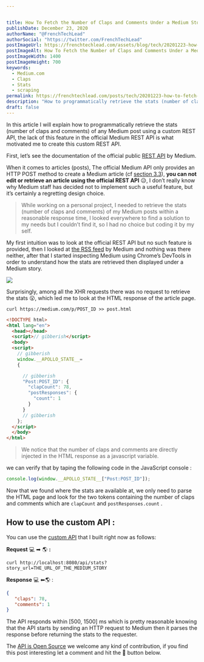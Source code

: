 ```yaml
---


title: How To Fetch the Number of Claps and Comments Under a Medium Story
publishDate: December 23, 2020
authorName: "@FrenchTechLead"
authorSocial: "https://twitter.com/FrenchTechLead"
postImageUrl: https://frenchtechlead.com/assets/blog/tech/20201223-how-to-fetch/0.jpg
postImageAlt: How To Fetch the Number of Claps and Comments Under a Medium Story
postImageWidth: 1400
postImageHeight: 700
keywords:
  - Medium.com
  - Claps
  - Stats
  - scraping
permalink: https://frenchtechlead.com/posts/tech/20201223-how-to-fetch-the-number-of-claps-of-a-medium-story/
description: "How to programmatically retrieve the stats (number of claps and comments) of any Medium.com post using a custom REST API."
draft: false
---
```


In this article I will explain how to programmatically retrieve the stats (number of claps and comments) of any Medium post using a custom REST API, the lack of this feature in the official Medium REST API is what motivated me to create this custom REST API.
<Separator/>

First, let’s see the documentation of the official public [REST API](https://github.com/Medium/medium-api-docs) by Medium.

<Separator/>

When it comes to articles (posts), The official Medium API only provides an HTTP POST method to create a Medium article (cf [section 3.3](https://github.com/Medium/medium-api-docs#33-posts)), **you can not edit or retrieve an article using the official REST API** 😥, I don’t really know why Medium staff has decided not to implement such a useful feature, but it’s certainly a regretting design choice.

> While working on a personal project, I needed to retrieve the stats (number of claps and comments) of my Medium posts within a reasonable response time, I looked everywhere to find a solution to my needs but I couldn’t find it, so I had no choice but coding it by my self.

My first intuition was to look at the official REST API but no such feature is provided, then I looked at [the RSS feed](https://help.medium.com/hc/en-us/articles/214874118-Using-RSS-feeds-of-profiles-and-publications) by Medium and nothing was there neither, after that I started inspecting Medium using Chrome’s DevTools in order to understand how the stats are retrieved then displayed under a Medium story.

<Image w="1400" h="766" src={img2} t="Medium Inspection with devTools" solo="true" />

Surprisingly, among all the XHR requests there was no request to retrieve the stats 😮, which led me to look at the HTML response of the article page.

```
curl https://medium.com/p/POST_ID >> post.html
```

```html
<!DOCTYPE html>
<html lang="en">
  <head></head>
  <script>// gibberish</script>
  <body>
  <script>
    // gibberish
    window.__APOLLO_STATE__=
    {

      // gibberish
      "Post:POST_ID": {
        "clapCount": 78,
        "postResponses": {
          "count": 1
        }
      }
      // gibberish
    };
  </script>
  </body>
</html>
```

> We notice that the number of claps and comments are directly injected in the HTML response as a javascript variable.

 we can verify that by taping the following code in the JavaScript console :

```js
console.log(window.__APOLLO_STATE__["Post:POST_ID"]);
```


Now that we found where the stats are available at, we only need to parse the HTML page and look for the two tokens containing the number of claps and comments which are `clapCount` and `postResponses.count` .

<Separator/>

## How to use the custom API :


You can use the [custom API](https://github.com/FrenchTechLead/medium-stats-api) that I built right now as follows:

**Request** 💻 ➡ 🌎 **:**

```
curl http://localhost:8080/api/stats?story_url=THE_URL_OF_THE_MEDIUM_STORY
```

**Response** 💻 ⬅🌎 :

```json
{  
   "claps": 78,  
   "comments": 1  
}
```

The API responds within \[500, 1500\] ms which is pretty reasonable knowing that the API starts by sending an HTTP request to Medium then it parses the response before returning the stats to the requester.

The [API is Open Source](https://github.com/FrenchTechLead/medium-stats-api) we welcome any kind of contribution, if you find this post interesting let a comment and hit the 👏 button below.